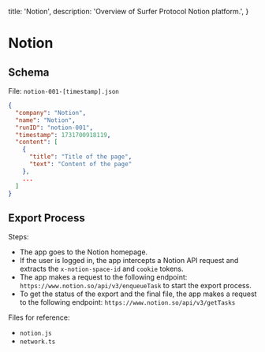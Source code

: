   title: 'Notion',
  description:
    'Overview of Surfer Protocol Notion platform.',
}

# Notion

## Schema

File: `notion-001-[timestamp].json`

```json
{
  "company": "Notion",
  "name": "Notion",
  "runID": "notion-001",
  "timestamp": 1731700918119,
  "content": [
    {
      "title": "Title of the page",
      "text": "Content of the page"
    },
    ...
  ]
}
```

## Export Process

Steps:
- The app goes to the Notion homepage.
- If the user is logged in, the app intercepts a Notion API request and extracts the `x-notion-space-id` and `cookie` tokens.
- The app makes a request to the following endpoint: `https://www.notion.so/api/v3/enqueueTask` to start the export process.
- To get the status of the export and the final file, the app makes a request to the following endpoint: `https://www.notion.so/api/v3/getTasks`
  
Files for reference:
- `notion.js`
- `network.ts`
